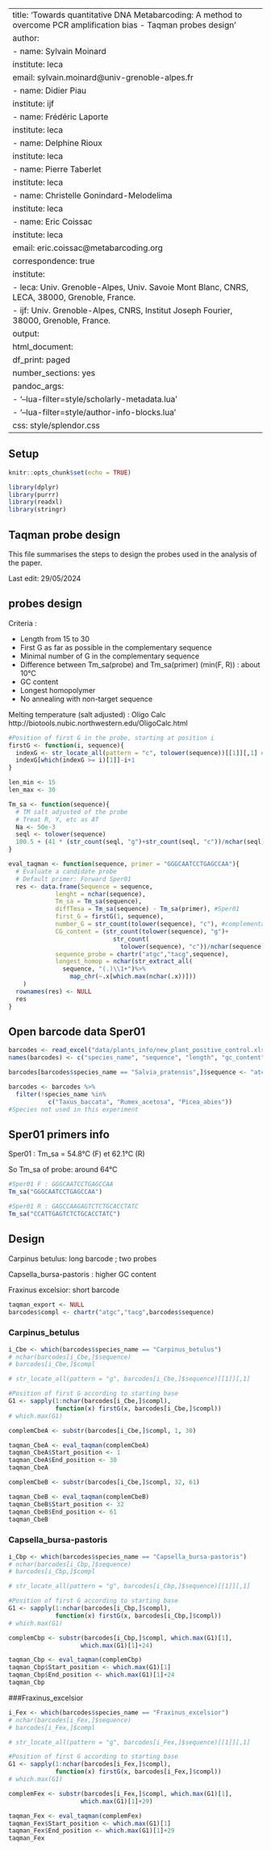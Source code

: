 
---
title: 'Towards quantitative DNA Metabarcoding: A method to overcome PCR amplification bias - Taqman probes design'
author:
  - name: Sylvain Moinard
    institute: leca
    email: sylvain.moinard@univ-grenoble-alpes.fr
  - name: Didier Piau
    institute: ijf
  - name: Frédéric Laporte
    institute: leca
  - name: Delphine Rioux
    institute: leca
  - name: Pierre Taberlet
    institute: leca
  - name: Christelle Gonindard-Melodelima
    institute: leca
  - name: Eric Coissac
    institute: leca
    email: eric.coissac@metabarcoding.org 
    correspondence: true
institute:
  - leca: Univ. Grenoble-Alpes, Univ. Savoie Mont Blanc, CNRS, LECA, 38000, Grenoble, France.
  - ijf: Univ. Grenoble-Alpes, CNRS, Institut Joseph Fourier, 38000, Grenoble, France.
output:
  html_document: 
    df_print: paged
    number_sections: yes
    pandoc_args:
      - '--lua-filter=style/scholarly-metadata.lua'
      - '--lua-filter=style/author-info-blocks.lua'
    css: style/splendor.css
---


## Setup

```r
knitr::opts_chunk$set(echo = TRUE)

library(dplyr)
library(purrr)
library(readxl)
library(stringr)
```

## Taqman probe design

This file summarises the steps to design the probes used in the analysis of the paper.

Last edit: 29/05/2024

## probes design

Criteria :

- Length from 15 to 30
- First G as far as possible in the complementary sequence
- Minimal number of G in the complementary sequence
- Difference between Tm_sa(probe) and Tm_sa(primer) (min(F, R)) : about 10°C
- GC content
- Longest homopolymer
- No annealing with non-target sequence

Melting temperature (salt adjusted) : Oligo Calc
http://biotools.nubic.northwestern.edu/OligoCalc.html

```r
#Position of first G in the probe, starting at position i 
firstG <- function(i, sequence){
  indexG <- str_locate_all(pattern = "c", tolower(sequence))[[1]][,1] #complementary strand
  indexG[which(indexG >= i)[1]]-i+1
}

len_min <- 15
len_max <- 30

Tm_sa <- function(sequence){
  # TM salt adjusted of the probe
  # Treat R, Y, etc as AT
  Na <- 50e-3
  seql <- tolower(sequence)
  100.5 + (41 * (str_count(seql, "g")+str_count(seql, "c"))/nchar(seql)) - (820/nchar(seql)) + 16.6*log10(Na)
}

eval_taqman <- function(sequence, primer = "GGGCAATCCTGAGCCAA"){
  # Evaluate a candidate probe
  # Default primer: Forward Sper01
  res <- data.frame(Sequence = sequence,
             lenght = nchar(sequence),
             Tm_sa = Tm_sa(sequence),
             diffTmsa = Tm_sa(sequence) - Tm_sa(primer), #Sper01
             first_G = firstG(1, sequence),
             number_G = str_count(tolower(sequence), "c"), #complementary
             CG_content = (str_count(tolower(sequence), "g")+
                             str_count(
                               tolower(sequence), "c"))/nchar(sequence),
             sequence_probe = chartr("atgc","tacg",sequence),
             longest_homop = nchar(str_extract_all(
               sequence, "(.)\\1+")%>%
                 map_chr(~.x[which.max(nchar(.x))]))
    )
  rownames(res) <- NULL
  res
}
```

## Open barcode data Sper01

```r
barcodes <- read_excel("data/plants_info/new_plant_positive_control.xlsx")[,c(2,4:6)]
names(barcodes) <- c("species_name", "sequence", "length", "gc_content")

barcodes[barcodes$species_name == "Salvia_pratensis",]$sequence <- "atcctgttttctcaaaacaaaggttcaaaaaacgaaaaaaaaaaag"

barcodes <- barcodes %>%
  filter(!species_name %in%
           c("Taxus_baccata", "Rumex_acetosa", "Picea_abies"))
#Species not used in this experiment
```

## Sper01 primers info

Sper01 : Tm_sa = 54.8°C (F) et 62.1°C (R)

So Tm_sa of probe: around 64°C

```r
#Sper01 F : GGGCAATCCTGAGCCAA
Tm_sa("GGGCAATCCTGAGCCAA")

#Sper01 R : GAGCCAAGAGTCTCTGCACCTATC
Tm_sa("CCATTGAGTCTCTGCACCTATC")
```

## Design

Carpinus betulus: long barcode ; two probes

Capsella_bursa-pastoris : higher GC content

Fraxinus excelsior: short barcode


```r
taqman_export <- NULL
barcodes$compl <- chartr("atgc","tacg",barcodes$sequence)
```

### Carpinus_betulus

```r
i_Cbe <- which(barcodes$species_name == "Carpinus_betulus")
# nchar(barcodes[i_Cbe,]$sequence)
# barcodes[i_Cbe,]$compl

# str_locate_all(pattern = "g", barcodes[i_Cbe,]$sequence)[[1]][,1]

#Position of first G according to starting base
G1 <- sapply(1:nchar(barcodes[i_Cbe,]$compl),
             function(x) firstG(x, barcodes[i_Cbe,]$compl))
# which.max(G1)

complemCbeA <- substr(barcodes[i_Cbe,]$compl, 1, 30)

taqman_CbeA <- eval_taqman(complemCbeA)
taqman_CbeA$Start_position <- 1
taqman_CbeA$End_position <- 30
taqman_CbeA

complemCbeB <- substr(barcodes[i_Cbe,]$compl, 32, 61)

taqman_CbeB <- eval_taqman(complemCbeB)
taqman_CbeB$Start_position <- 32
taqman_CbeB$End_position <- 61
taqman_CbeB
```

### Capsella_bursa-pastoris

```r
i_Cbp <- which(barcodes$species_name == "Capsella_bursa-pastoris")
# nchar(barcodes[i_Cbp,]$sequence)
# barcodes[i_Cbp,]$compl

# str_locate_all(pattern = "g", barcodes[i_Cbp,]$sequence)[[1]][,1]

#Position of first G according to starting base
G1 <- sapply(1:nchar(barcodes[i_Cbp,]$compl),
             function(x) firstG(x, barcodes[i_Cbp,]$compl))
# which.max(G1)

complemCbp <- substr(barcodes[i_Cbp,]$compl, which.max(G1)[1],
                    which.max(G1)[1]+24)

taqman_Cbp <- eval_taqman(complemCbp)
taqman_Cbp$Start_position <- which.max(G1)[1]
taqman_Cbp$End_position <- which.max(G1)[1]+24
taqman_Cbp
```

###Fraxinus_excelsior

```r
i_Fex <- which(barcodes$species_name == "Fraxinus_excelsior")
# nchar(barcodes[i_Fex,]$sequence)
# barcodes[i_Fex,]$compl

# str_locate_all(pattern = "g", barcodes[i_Fex,]$sequence)[[1]][,1]

#Position of first G according to starting base
G1 <- sapply(1:nchar(barcodes[i_Fex,]$compl),
             function(x) firstG(x, barcodes[i_Fex,]$compl))
# which.max(G1)

complemFex <- substr(barcodes[i_Fex,]$compl, which.max(G1)[1],
                    which.max(G1)[1]+29)

taqman_Fex <- eval_taqman(complemFex)
taqman_Fex$Start_position <- which.max(G1)[1]
taqman_Fex$End_position <- which.max(G1)[1]+29
taqman_Fex
```

